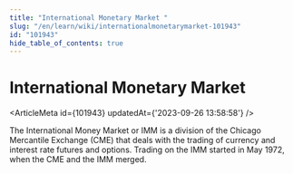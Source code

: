 ```yaml
---
title: "International Monetary Market "
slug: "/en/learn/wiki/internationalmonetarymarket-101943"
id: "101943"
hide_table_of_contents: true
---
```



# International Monetary Market 

<ArticleMeta id={101943} updatedAt={'2023-09-26 13:58:58'} />
<div className='border-solid border-b border-t-0 my-4 border-[var(--ifm-color-gray-300)]' />

The International Money Market or IMM is a division of the Chicago Mercantile Exchange (CME) that deals with the trading of currency and interest rate futures and options. Trading on the IMM started in May 1972, when the CME and the IMM merged.

